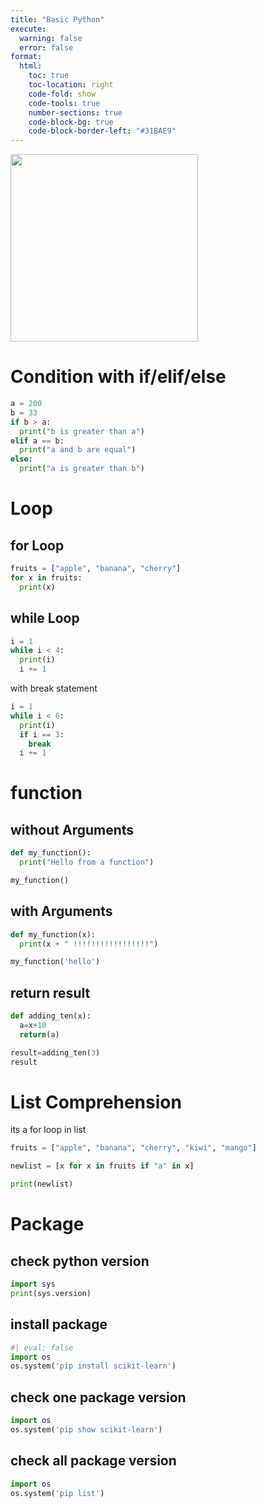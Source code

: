 ```yaml
---
title: "Basic Python"
execute:
  warning: false
  error: false
format:
  html:
    toc: true
    toc-location: right
    code-fold: show
    code-tools: true
    number-sections: true
    code-block-bg: true
    code-block-border-left: "#31BAE9"
---
```


![](images/Python-logo-notext.svg.png){width="300"}


# Condition with if/elif/else

```python
a = 200
b = 33
if b > a:
  print("b is greater than a")
elif a == b:
  print("a and b are equal")
else:
  print("a is greater than b")
```

# Loop

## for Loop

```python
fruits = ["apple", "banana", "cherry"]
for x in fruits:
  print(x)
```

## while Loop

```python
i = 1
while i < 4:
  print(i)
  i += 1
```

with break statement

```python
i = 1
while i < 6:
  print(i)
  if i == 3:
    break
  i += 1
```

# function

## without Arguments
```python
def my_function():
  print("Hello from a function")
```

```python
my_function()
```


## with Arguments

```python
def my_function(x):
  print(x + " !!!!!!!!!!!!!!!!!")
```

```python
my_function('hello')
```

## return result

```python
def adding_ten(x):
  a=x+10
  return(a)
```

```python
result=adding_ten(3)
result
```



# List Comprehension

its a for loop in list

```python
fruits = ["apple", "banana", "cherry", "kiwi", "mango"]

newlist = [x for x in fruits if "a" in x]

print(newlist)
```

# Package


## check python version 

```python
import sys
print(sys.version)
```


## install package

```python
#| eval: false
import os
os.system('pip install scikit-learn')
```

## check one package version

```python
import os
os.system('pip show scikit-learn')
```

## check all package version

```python
import os
os.system('pip list')

```
